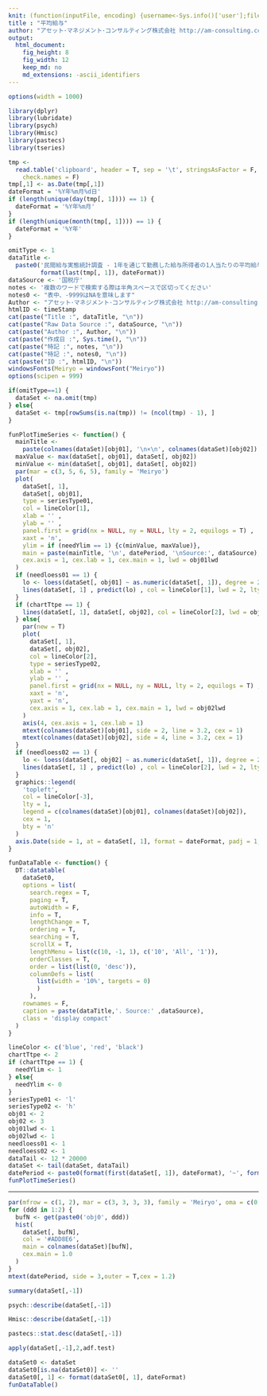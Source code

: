 ```yaml
---
knit: (function(inputFile, encoding) {username<-Sys.info()['user'];fileName<-'defaultPath.csv';pathToFile <-paste0('C:/Users/', username,'/Desktop/pathToCSV/');setwd(pathToFile);buf0<-read.csv(fileName,header = F,skip = 0,stringsAsFactor = F,check.names = F,fileEncoding = 'utf-8');timeStamp<-format(Sys.time(),'%Y%m%d%H%M%S');rmarkdown::render(inputFile, encoding = encoding, output_file = paste0('C:/Users/',username,buf0[2,1],'charts/','am-consulting.co.jp-',timeStamp,'.html')) })
title : "平均給与"
author: "アセット･マネジメント･コンサルティング株式会社 http://am-consulting.co.jp"
output: 
  html_document:
    fig_height: 8
    fig_width: 12
    keep_md: no
    md_extensions: -ascii_identifiers 
---
```

<link href="http://knowledgevault.saecanet.com/components/rmarkdown-html.css" rel="stylesheet"> 
<style>
.main-container {
	max-width: 1000px;
	margin-left: auto;
	margin-right: auto;
}
</style>


```r
options(width = 1000)
```

```r
library(dplyr)
library(lubridate)
library(psych)
library(Hmisc)
library(pastecs)
library(tseries)
```

```r
tmp <-
  read.table('clipboard', header = T, sep = '\t', stringsAsFactor = F, na.strings = c('na', '', '-', 'NA'),
    check.names = F)
tmp[,1] <- as.Date(tmp[,1])
dateFormat = '%Y年%m月%d日'
if (length(unique(day(tmp[, 1]))) == 1) {
  dateFormat = '%Y年%m月'
}
if (length(unique(month(tmp[, 1]))) == 1) {
  dateFormat = '%Y年'
}
```

```r
omitType <- 1
dataTitle <-
  paste0('民間給与実態統計調査 - 1年を通じて勤務した給与所得者の1人当たりの平均給与 - 女',' - ',
         format(last(tmp[, 1]), dateFormat))
dataSource <- '国税庁'
notes <- '複数のワードで検索する際は半角スペースで区切ってください'
notes0 <- "表中、-9999はNAを意味します"
Author <- "アセット･マネジメント･コンサルティング株式会社 http://am-consulting.co.jp"
htmlID <- timeStamp
cat(paste("Title :", dataTitle, "\n"))
cat(paste("Raw Data Source :", dataSource, "\n"))
cat(paste("Author :", Author, "\n"))
cat(paste("作成日 :", Sys.time(), "\n"))
cat(paste("特記 :", notes, "\n"))
cat(paste("特記 :", notes0, "\n"))
cat(paste("ID :", htmlID, "\n"))
windowsFonts(Meiryo = windowsFont("Meiryo"))
options(scipen = 999)
```

```r
if(omitType==1) {
  dataSet <- na.omit(tmp)
} else{
  dataSet <- tmp[rowSums(is.na(tmp)) != (ncol(tmp) - 1), ]
}
```

```r
funPlotTimeSeries <- function() {
  mainTitle <-
    paste(colnames(dataSet)[obj01], '\n×\n', colnames(dataSet)[obj02])
  maxValue <- max(dataSet[, obj01], dataSet[, obj02])
  minValue <- min(dataSet[, obj01], dataSet[, obj02])
  par(mar = c(3, 5, 6, 5), family = 'Meiryo')
  plot(
    dataSet[, 1],
    dataSet[, obj01],
    type = seriesType01,
    col = lineColor[1],
    xlab = '' ,
    ylab = '' ,
    panel.first = grid(nx = NULL, ny = NULL, lty = 2, equilogs = T) ,
    xaxt = 'n',
    ylim = if (needYlim == 1) {c(minValue, maxValue)},
    main = paste(mainTitle, '\n', datePeriod, '\nSource:', dataSource),
    cex.axis = 1, cex.lab = 1, cex.main = 1, lwd = obj01lwd
  )
  if (needloess01 == 1) {
    lo <- loess(dataSet[, obj01] ~ as.numeric(dataSet[, 1]), degree = 2)
    lines(dataSet[, 1] , predict(lo) , col = lineColor[1], lwd = 2, lty = 2)
  }
  if (chartTtpe == 1) {
    lines(dataSet[, 1], dataSet[, obj02], col = lineColor[2], lwd = obj02lwd)
  } else{
    par(new = T)
    plot(
      dataSet[, 1],
      dataSet[, obj02],
      col = lineColor[2],
      type = seriesType02,
      xlab = '' ,
      ylab = '' ,
      panel.first = grid(nx = NULL, ny = NULL, lty = 2, equilogs = T) ,
      xaxt = 'n',
      yaxt = 'n',
      cex.axis = 1, cex.lab = 1, cex.main = 1, lwd = obj02lwd
    )
    axis(4, cex.axis = 1, cex.lab = 1)
    mtext(colnames(dataSet)[obj01], side = 2, line = 3.2, cex = 1)
    mtext(colnames(dataSet)[obj02], side = 4, line = 3.2, cex = 1)
  }
  if (needloess02 == 1) {
    lo <- loess(dataSet[, obj02] ~ as.numeric(dataSet[, 1]), degree = 2)
    lines(dataSet[, 1] , predict(lo) , col = lineColor[2], lwd = 2, lty = 2)
  }
  graphics::legend(
    'topleft',
    col = lineColor[-3],
    lty = 1,
    legend = c(colnames(dataSet)[obj01], colnames(dataSet)[obj02]),
    cex = 1,
    bty = 'n'
  )
  axis.Date(side = 1, at = dataSet[, 1], format = dateFormat, padj = 1, cex.axis = 1.0)
}
```

```r
funDataTable <- function() {
  DT::datatable(
    dataSet0,
    options = list(
      search.regex = T,
      paging = T,
      autoWidth = F,
      info = T,
      lengthChange = T,
      ordering = T,
      searching = T,
      scrollX = T,
      lengthMenu = list(c(10, -1, 1), c('10', 'All', '1')),
      orderClasses = T,
      order = list(list(0, 'desc')),
      columnDefs = list(
        list(width = '10%', targets = 0)
        )
      ),
    rownames = F,
    caption = paste(dataTitle,'. Source:' ,dataSource),
    class = 'display compact'
  )
}
```

```r
lineColor <- c('blue', 'red', 'black')
chartTtpe <- 2
if (chartTtpe == 1) {
  needYlim <- 1
} else{
  needYlim <- 0
}
seriesType01 <- 'l'
seriesType02 <- 'h'
obj01 <- 2
obj02 <- 3
obj01lwd <- 1
obj02lwd <- 1
needloess01 <- 1
needloess02 <- 1
dataTail <- 12 * 20000
dataSet <- tail(dataSet, dataTail)
datePeriod <- paste0(format(first(dataSet[, 1]), dateFormat), '~', format(last(dataSet[, 1]), dateFormat))
funPlotTimeSeries()
```
<hr>
```r
par(mfrow = c(1, 2), mar = c(3, 3, 3, 3), family = 'Meiryo', oma = c(0, 0, 3, 0))
for (ddd in 1:2) {
  bufN <- get(paste0('obj0', ddd))
  hist(
    dataSet[, bufN],
    col = '#ADD8E6',
    main = colnames(dataSet)[bufN],
    cex.main = 1.0
  )
}
mtext(datePeriod, side = 3,outer = T,cex = 1.2)
```

```r
summary(dataSet[,-1])
```

```r
psych::describe(dataSet[,-1])
```

```r
Hmisc::describe(dataSet[,-1])
```

```r
pastecs::stat.desc(dataSet[,-1]) 
```

```r
apply(dataSet[,-1],2,adf.test)
```

```r
dataSet0 <- dataSet
dataSet0[is.na(dataSet0)] <- ''
dataSet0[, 1] <- format(dataSet0[, 1], dateFormat)
funDataTable()
```